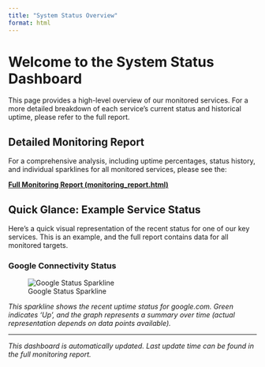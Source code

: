 ```yaml
---
title: "System Status Overview"
format: html
---
```


# Welcome to the System Status Dashboard

This page provides a high-level overview of our monitored services. For a more detailed breakdown of each service's current status and historical uptime, please refer to the full report.

## Detailed Monitoring Report

For a comprehensive analysis, including uptime percentages, status history, and individual sparklines for all monitored services, please see the:

[**Full Monitoring Report (monitoring_report.html)**](monitoring_report.html)

## Quick Glance: Example Service Status

Here's a quick visual representation of the recent status for one of our key services. This is an example, and the full report contains data for all monitored targets.

### Google Connectivity Status
![Google Status Sparkline](sparkline_google_com.png)

*This sparkline shows the recent uptime status for google.com. Green indicates 'Up', and the graph represents a summary over time (actual representation depends on data points available).*

---

*This dashboard is automatically updated. Last update time can be found in the full monitoring report.*
